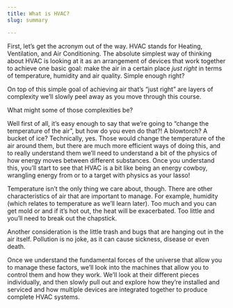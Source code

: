 ```yaml
---
title: What is HVAC?
slug: summary

---
```

First, let’s get the acronym out of the way. HVAC stands for Heating, Ventilation, and Air Conditioning. The absolute simplest way of thinking about HVAC is looking at it as an arrangement of devices that work together to achieve one basic goal: make the air in a certain place *just right* in terms of temperature, humidity and air quality. Simple enough right?

On top of this simple goal of achieving air that’s “just right” are layers of complexity we’ll slowly peel away as you move through this course.   
  
What might some of those complexities be?

Well first of all, it’s easy enough to say that we’re going to “change the temperature of the air”, but how do you even do that?! A blowtorch? A bucket of ice? Technically, yes. Those would change the temperature of the air around them, but there are much more efficient ways of doing this, and to really understand them we’ll need to understand a bit of the physics of how energy moves between different substances. Once you understand this, you’ll start to see that HVAC is a bit like being an energy cowboy, wrangling energy from or to a target with physics as your lasso!

Temperature isn’t the only thing we care about, though. There are other characteristics of air that are important to manage. For example, humidity (which relates to temperature as we’ll learn later). Too much and you can get mold or and if it’s hot out, the heat will be exacerbated. Too little and you’ll need to break out the chapstick.

Another consideration is the little trash and bugs that are hanging out in the air itself. Pollution is no joke, as it can cause sickness, disease or even death.

Once we understand the fundamental forces of the universe that allow you to manage these factors, we’ll look into the machines that allow you to control them and how they work. We’ll look at their different pieces individually, and then slowly pull out and explore how they’re installed and serviced and how multiple devices are integrated together to produce complete HVAC systems.